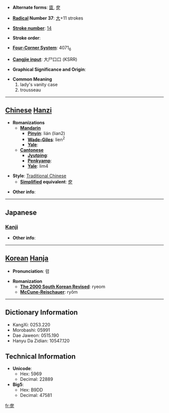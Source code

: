 * '''Alternate forms''': [[匳]], [[奁]]

* '''[[Wiktionary:Chinese radical index| Radical]] Number 37''': [[Wiktionary:Chinese radical index 大|大]]+11 strokes

* '''[[Wiktionary:Chinese total strokes index|Stroke number]]''': [[Wiktionary:Chinese total strokes index 14|14]]

* '''Stroke order''': 

* '''[[Wiktionary:Chinese four corner index|Four-Corner System]]''': 4071<sub>6</sub>

* '''[[Wiktionary:Chinese Cangjie index|Cangjie input]]''': 大尸口口 (KSRR)

* '''Graphical Significance and Origin''': 

* '''Common Meaning'''
*#lady's vanity case
*# trousseau


----

== [[Chinese]] [[Hanzi]] ==

* '''Romanizations'''
** '''[[Mandarin]]'''
*** '''[[Pinyin]]''': lián (lian2)
*** '''[[Wade-Giles]]''': lien<sup>2</sup>
*** '''[[Yale]]''': 
** '''[[Cantonese]]'''
*** '''[[Jyutping]]''':
*** '''[[Penkyamp]]''': 
*** '''[[Yale]]''': lim4

* '''Style''': [[Traditional Chinese]] 
** '''[[Simplified Chinese|Simplified]] equivalent''': [[奁]]

* '''Other info''': 

----

==Japanese==
===[[Kanji]]===
{{kanji|on readings=[[れん]] (ren)|kun readings=[[くしげ]] (kushige)}}

* '''Other info''':  

----

== [[Korean]] [[Hanja]] ==

* '''Pronunciation''': 렴

* '''Romanization'''
** '''[[The 2000 South Korean Revised Romanization|The 2000 South Korean Revised]]''': ryeom
** '''[[McCune-Reischauer]]''': ryŏm

----

== Dictionary Information ==

* KangXi: 0253.220
* Morobashi: 05991
* Dae Jaweon: 0515.190
* Hanyu Da Zidian: 10547.120

== Technical Information ==

* '''Unicode''':
** Hex: 5969
** Decimal: 22889
* '''Big5''':
** Hex: B9DD
** Decimal: 47581

[[fr:奩]]